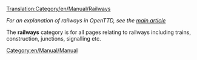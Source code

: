 [[Translation:Category/en/Manual/Railways]]


''For an explanation of railways in OpenTTD, see the [[en/Manual/Base Set/Railways|main article]]''

The '''railways''' category is for all pages relating to railways including trains, construction, junctions, signalling etc.

[[Category:en/Manual/Manual]]